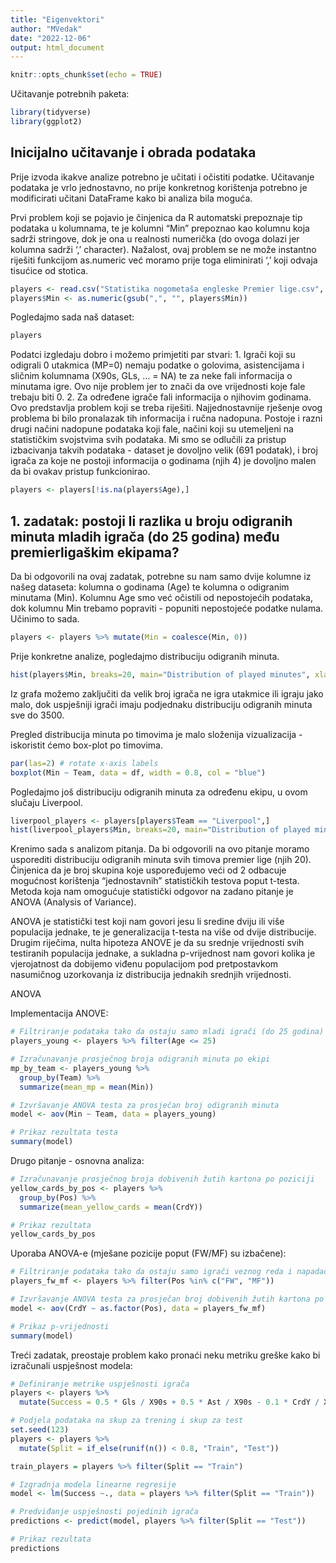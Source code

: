 ```yaml
---
title: "Eigenvektori"
author: "MVedak"
date: "2022-12-06"
output: html_document
---
```


```r
knitr::opts_chunk$set(echo = TRUE)
```

Učitavanje potrebnih paketa:
```r
library(tidyverse)
library(ggplot2)
```

## Inicijalno učitavanje i obrada podataka
Prije izvoda ikakve analize potrebno je učitati i očistiti podatke. Učitavanje podataka je vrlo jednostavno, no prije konkretnog korištenja potrebno je modificirati učitani DataFrame kako bi analiza bila moguća.

Prvi problem koji se pojavio je činjenica da R automatski prepoznaje tip podataka u kolumnama, te je kolumni "Min" prepoznao kao kolumnu koja sadrži stringove, dok je ona u realnosti numerička (do ovoga dolazi jer kolumna sadrži ',' character). Nažalost, ovaj problem se ne može instantno riješiti funkcijom as.numeric već moramo prije toga eliminirati ',' koji odvaja tisućice od stotica.

```r
players <- read.csv("Statistika nogometaša engleske Premier lige.csv", stringsAsFactors = FALSE)
players$Min <- as.numeric(gsub(",", "", players$Min))
```
Pogledajmo sada naš dataset:
```r
players
```
Podatci izgledaju dobro i možemo primjetiti par stvari:
1. Igrači koji su odigrali 0 utakmica (MP=0) nemaju podatke o golovima, asistencijama i sličnim kolumnama (X90s, GLs, ... = NA) te za neke fali informacija o minutama igre. Ovo nije problem jer to znači da ove vrijednosti koje fale trebaju biti 0.
2. Za određene igrače fali informacija o njihovim godinama. Ovo predstavlja problem koji se treba riješiti. Najjednostavnije rješenje ovog problema bi bilo pronalazak tih informacija i ručna nadopuna. Postoje i razni drugi načini nadopune podataka koji fale, načini koji su utemeljeni na statističkim svojstvima svih podataka. Mi smo se odlučili za pristup izbacivanja takvih podataka - dataset je dovoljno velik (691 podatak), i broj igrača za koje ne postoji informacija o godinama (njih 4) je dovoljno malen da bi ovakav pristup funkcionirao.

```r
players <- players[!is.na(players$Age),]
```

## 1. zadatak: postoji li razlika u broju odigranih minuta mladih igrača (do 25 godina) među premierligaškim ekipama?
Da bi odgovorili na ovaj zadatak, potrebne su nam samo dvije kolumne iz našeg dataseta: kolumna o godinama (Age) te kolumna o odigranim minutama (Min). Kolumnu Age smo već očistili od nepostojećih podataka, dok kolumnu Min trebamo popraviti - popuniti nepostojeće podatke nulama. Učinimo to sada.

```r
players <- players %>% mutate(Min = coalesce(Min, 0))
```
Prije konkretne analize, pogledajmo distribuciju odigranih minuta.

```r
hist(players$Min, breaks=20, main="Distribution of played minutes", xlab="Minutes", ylab="Counts")
```
Iz grafa možemo zaključiti da velik broj igrača ne igra utakmice ili igraju jako malo, dok uspješniji igrači imaju podjednaku distribuciju odigranih minuta sve do 3500.

Pregled distribucija minuta po timovima je malo složenija vizualizacija - iskoristit ćemo box-plot po timovima.
```r
par(las=2) # rotate x-axis labels
boxplot(Min ~ Team, data = df, width = 0.8, col = "blue")

```

Pogledajmo još distribuciju odigranih minuta za određenu ekipu, u ovom slučaju Liverpool.
```r
liverpool_players <- players[players$Team == "Liverpool",]
hist(liverpool_players$Min, breaks=20, main="Distribution of played minutes for Liverpool", xlab="Minutes", ylab="Counts")
```

Krenimo sada s analizom pitanja. Da bi odgovorili na ovo pitanje moramo usporediti distribuciju odigranih minuta svih timova premier lige (njih 20). Činjenica da je broj skupina koje uspoređujemo veći od 2 odbacuje mogućnost korištenja "jednostavnih" statističkih testova poput t-testa. Metoda koja nam omogućuje statistički odgovor na zadano pitanje je ANOVA (Analysis of Variance). 

ANOVA je statistički test koji nam govori jesu li sredine dviju ili više populacija jednake, te je generalizacija t-testa na više od dvije distribucije. Drugim riječima, nulta hipoteza ANOVE je da su srednje vrijednosti svih testiranih populacija jednake, a sukladna p-vrijednost nam govori kolika je vjerojatnost da dobijemo viđenu populacijom pod pretpostavkom nasumičnog uzorkovanja iz distribucija jednakih srednjih vrijednosti.

ANOVA 

Implementacija ANOVE:

```r
# Filtriranje podataka tako da ostaju samo mladi igrači (do 25 godina)
players_young <- players %>% filter(Age <= 25)

# Izračunavanje prosječnog broja odigranih minuta po ekipi
mp_by_team <- players_young %>% 
  group_by(Team) %>% 
  summarize(mean_mp = mean(Min))

# Izvršavanje ANOVA testa za prosječan broj odigranih minuta
model <- aov(Min ~ Team, data = players_young)

# Prikaz rezultata testa
summary(model)
```

Drugo pitanje - osnovna analiza:
```r
# Izračunavanje prosječnog broja dobivenih žutih kartona po poziciji
yellow_cards_by_pos <- players %>% 
  group_by(Pos) %>% 
  summarize(mean_yellow_cards = mean(CrdY))

# Prikaz rezultata
yellow_cards_by_pos

```

Uporaba ANOVA-e (mješane pozicije poput (FW/MF) su izbačene):
```r
# Filtriranje podataka tako da ostaju samo igrači veznog reda i napadači
players_fw_mf <- players %>% filter(Pos %in% c("FW", "MF"))

# Izvršavanje ANOVA testa za prosječan broj dobivenih žutih kartona po poziciji
model <- aov(CrdY ~ as.factor(Pos), data = players_fw_mf)

# Prikaz p-vrijednosti
summary(model)
```

Treći zadatak, preostaje problem kako pronaći neku metriku greške kako bi izračunali uspješnost modela:
```r
# Definiranje metrike uspješnosti igrača
players <- players %>%
  mutate(Success = 0.5 * Gls / X90s + 0.5 * Ast / X90s - 0.1 * CrdY / X90s - 0.2 * CrdR / X90s)

# Podjela podataka na skup za trening i skup za test
set.seed(123)
players <- players %>%
  mutate(Split = if_else(runif(n()) < 0.8, "Train", "Test"))

train_players = players %>% filter(Split == "Train")

# Izgradnja modela linearne regresije
model <- lm(Success ~., data = players %>% filter(Split == "Train"))

# Predviđanje uspješnosti pojedinih igrača
predictions <- predict(model, players %>% filter(Split == "Test"))

# Prikaz rezultata
predictions

```